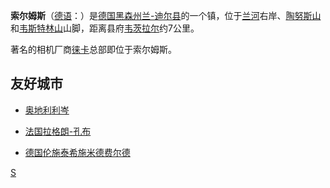{{Infobox Settlement
| name = 索尔姆斯<br/>Solms
| image_skyline = 
| imagesize = 
| image_caption = 
| image_flag = 
| image_shield = 
| pushpin_map = Germany
| pushpin_label_position = bottom
| subdivision_type = 国家
| subdivision_name = {{GER}}
| subdivision_type1 = [[德国行政区划|州]]
| subdivision_name1 = [[黑森州|黑森州]]
| subdivision_type2 = [[德国行政区划|县]]
| subdivision_name2 =  [[兰-迪尔县|兰-迪尔县]]
| elevation_m = 144
| elevation_ft = 
| area_total_km2 = 34.05
| population_as_of = 2006年
| population_total = 13693
| population_density_km2 = auto
| timezone = [[欧洲中部时间|CET]]
| utc_offset = +1
| timezone_DST = [[欧洲中部夏令时间|CEST]]
| utc_offset_DST = +2
| latd = 50
| latm = 32
| lats = 23
| latNS = N
| longd = 08
| longm = 24
| longs = 26
| longEW = E
| website = http://www.solms.de 
}}
'''索尔姆斯'''（[[德语|德语]]：'''{{lang|de|Solms}}'''）是[[德国|德国]][[黑森州|黑森州]][[兰-迪尔县|兰-迪尔县]]的一个镇，位于[[兰河_(德国)|兰河]]右岸、[[陶努斯山|陶努斯山]]和[[韦斯特林山|韦斯特林山]]山脚，距离县府[[韦茨拉尔|韦茨拉尔]]约7公里。

著名的相机厂商[[徕卡|徕卡]]总部即位于索尔姆斯。

==友好城市==
*{{flagicon|Austria}}[[奥地利|奥地利]][[利岑|利岑]]
*{{flagicon|France}}[[法国|法国]][[拉格朗-孔布|拉格朗-孔布]]
*{{flagicon|Germany}}[[德国|德国]][[伦施泰希施米德费尔德|伦施泰希施米德费尔德]]

{{Authority control}}
{{Germany-geo-stub}}

[[Category:黑森州市镇|S]]